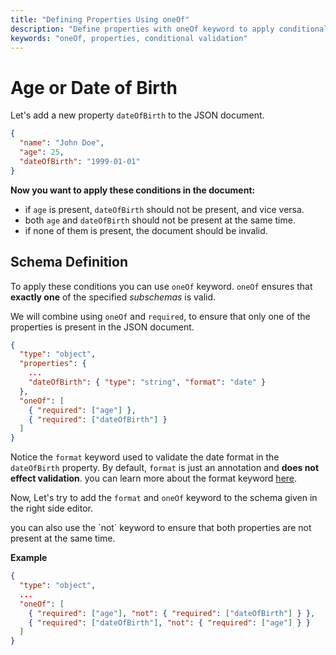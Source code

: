 ```yaml
---
title: "Defining Properties Using oneOf"
description: "Define properties with oneOf keyword to apply conditional validation."
keywords: "oneOf, properties, conditional validation"
---
```


# Age or Date of Birth

Let's add a new property `dateOfBirth` to the JSON document.


```json highlightLineStart={4}
{
  "name": "John Doe",
  "age": 25,
  "dateOfBirth": "1999-01-01"
}
```

**Now you want to apply these conditions in the document:**
- if `age` is present, `dateOfBirth` should not be present, and vice versa.
- both `age` and `dateOfBirth` should not be present at the same time.
- if none of them is present, the document should be invalid.



## Schema Definition

To apply these conditions you can use `oneOf` keyword. `oneOf` ensures that **exactly one** of the specified *subschemas* is valid. 

We will combine using `oneOf` and `required`, to ensure that only one of the properties is present in the JSON document.


```json
{
  "type": "object",
  "properties": {
    ...
    "dateOfBirth": { "type": "string", "format": "date" }
  },
  "oneOf": [
    { "required": ["age"] },
    { "required": ["dateOfBirth"] }
  ]
}
```

Notice the `format` keyword used to validate the date format in the `dateOfBirth` property. By default, `format` is just an annotation and **does not effect validation**. you can learn more about the format keyword [here](https://json-schema.org/understanding-json-schema/reference/string#format).

Now, Let's try to add the `format` and `oneOf` keyword to the schema given in the right side editor.

<GoodToKnowBox>
you can also use the `not` keyword to ensure that both properties are not present at the same time.

**Example**

```json
{
  "type": "object",
  ...
  "oneOf": [
    { "required": ["age"], "not": { "required": ["dateOfBirth"] } },
    { "required": ["dateOfBirth"], "not": { "required": ["age"] } }
  ]
}
```     
</GoodToKnowBox>




